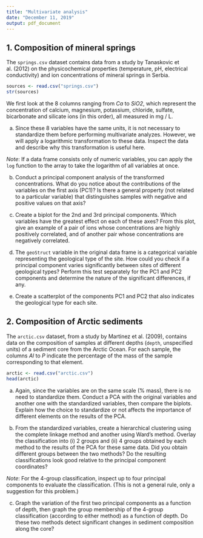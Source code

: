 ```yaml
---
title: "Multivariate analysis"
date: "December 11, 2019"
output: pdf_document
---
```


## 1. Composition of mineral springs

The `springs.csv` dataset contains data from a study by Tanaskovic et al. (2012) on the physicochemical properties (temperature, pH, electrical conductivity) and ion concentrations of mineral springs in Serbia.

```r
sources <- read.csv("springs.csv")
str(sources)
```

We first look at the 8 columns ranging from *Ca* to *SiO2*, which represent the concentration of calcium, magnesium, potassium, chloride, sulfate, bicarbonate and silicate ions (in this order), all measured in mg / L.

a) Since these 8 variables have the same units, it is not necessary to standardize them before performing multivariate analyzes. However, we will apply a logarithmic transformation to these data. Inspect the data and describe why this transformation is useful here.

*Note*: If a data frame consists only of numeric variables, you can apply the `log` function to the array to take the logarithm of all variables at once.

b) Conduct a principal component analysis of the transformed concentrations. What do you notice about the contributions of the variables on the first axis (PC1)? Is there a general property (not related to a particular variable) that distinguishes samples with negative and positive values on that axis?

c) Create a biplot for the 2nd and 3rd principal components. Which variables have the greatest effect on each of these axes? From this plot, give an example of a pair of ions whose concentrations are highly positively correlated, and of another pair whose concentrations are negatively correlated.

d) The `geoStruct` variable in the original data frame is a categorical variable representing the geological type of the site. How could you check if a principal component varies significantly between sites of different geological types? Perform this test separately for the PC1 and PC2 components and determine the nature of the significant differences, if any.

e) Create a scatterplot of the components PC1 and PC2 that also indicates the geological type for each site.


## 2. Composition of Arctic sediments

The `arctic.csv` dataset, from a study by Martinez et al. (2009), contains data on the composition of samples at different depths (`depth`, unspecified units) of a sediment core from the Arctic Ocean. For each sample, the columns *Al* to *P* indicate the percentage of the mass of the sample corresponding to that element.

```r
arctic <- read.csv("arctic.csv")
head(arctic)
```

a) Again, since the variables are on the same scale (% mass), there is no need to standardize them. Conduct a PCA with the original variables and another one with the standardized variables, then compare the biplots. Explain how the choice to standardize or not affects the importance of different elements on the results of the PCA.

b) From the standardized variables, create a hierarchical clustering using the complete linkage method and another using Ward's method. Overlay the classification into (i) 2 groups and (ii) 4 groups obtained by each method to the results of the PCA for these same data. Did you obtain different groups between the two methods? Do the resulting classifications look good relative to the principal component coordinates? 

*Note*: For the 4-group classification, inspect up to four principal components to evaluate the classification. (This is not a general rule, only a suggestion for this problem.)

c) Graph the variation of the first two principal components as a function of depth, then graph the group membership of the 4-group classification (according to either method) as a function of depth. Do these two methods detect significant changes in sediment composition along the core?
